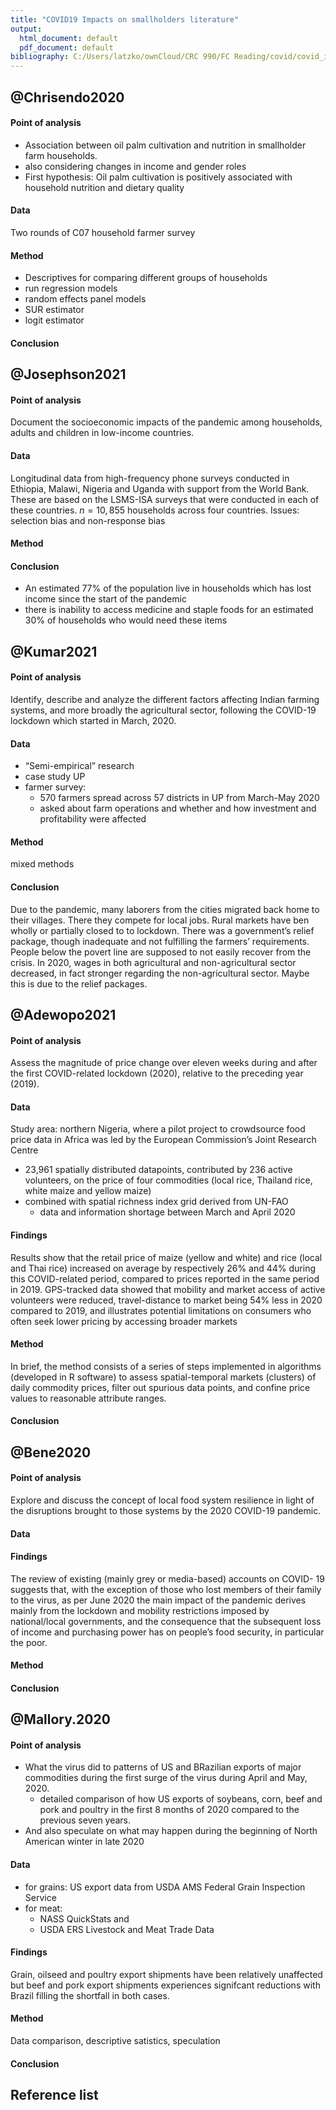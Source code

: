 ```yaml
---
title: "COVID19 Impacts on smallholders literature"
output:
  html_document: default
  pdf_document: default
bibliography: C:/Users/latzko/ownCloud/CRC 990/FC Reading/covid/covid_impacts_literature.bib
---
```


## @Chrisendo2020

#### Point of analysis \
* Association between oil palm cultivation and nutrition in smallholder farm households.
* also considering changes in income and gender roles
* First hypothesis: Oil palm cultivation is positively associated with household nutrition and dietary quality

#### Data \
Two rounds of C07 household farmer survey


#### Method

* Descriptives for comparing different groups of households
* run regression models
* random effects panel models
+ SUR estimator
+ logit estimator

#### Conclusion \

## @Josephson2021

#### Point of analysis \
Document the socioeconomic impacts of the pandemic among households, adults and children in low-income countries.

#### Data \
Longitudinal data from high-frequency phone surveys conducted in Ethiopia, Malawi, Nigeria and Uganda with support from the World Bank. These are based on the LSMS-ISA surveys that were conducted in each of these countries.
$n = 10,855$ households across four countries. 
Issues: selection bias and non-response bias

#### Method



#### Conclusion

* An estimated 77\% of the population live in households which has lost income since the start of the pandemic
* there is inability to access medicine and staple foods for an estimated 30% of households who would need these items

## @Kumar2021

#### Point of analysis \
Identify, describe and analyze the different factors affecting Indian farming systems, and more broadly the agricultural sector, following the COVID-19 lockdown which started in March, 2020.


#### Data 

* "Semi-empirical" research
* case study UP
* farmer survey:
  + 570 farmers spread across 57 districts in UP from March-May 2020
  + asked about farm operations and whether and how investment and profitability were affected

#### Method \
mixed methods

#### Conclusion \
Due to the pandemic, many laborers from the cities migrated back home to their villages. There they compete for local jobs.
Rural markets have ben wholly or partially closed to to lockdown. There was a government's relief package, though inadequate and not fulfilling the farmers' requirements. People below the povert line are supposed to not easily recover from the crisis. In 2020, wages in both agricultural and non-agricultural sector decreased, in fact stronger regarding the non-agricultural sector. Maybe this is due to the relief packages.

## @Adewopo2021

#### Point of analysis \

Assess the magnitude of price change over eleven weeks during and after the first COVID-related lockdown (2020), relative to the preceding year (2019).


#### Data \
Study area: northern Nigeria, where a pilot project to crowdsource food price data in Africa was led by the European Commission’s Joint Research Centre

* 23,961 spatially distributed datapoints, contributed by 236 active volunteers, on the price of four commodities (local rice, Thailand rice, white maize and yellow maize) 
* combined with spatial richness index grid derived from UN-FAO
  + data and information shortage between March and April 2020

#### Findings \

Results show that the retail price of maize (yellow and white) and rice (local and Thai rice) increased on average by respectively 26% and 44% during this COVID-related period, compared to prices reported in the same period in 2019. GPS-tracked data showed that mobility and market
access of active volunteers were reduced, travel-distance to market being 54% less in 2020 compared to 2019, and illustrates potential limitations on consumers who often seek lower pricing by accessing broader markets

#### Method \

In brief, the method consists of a series of steps implemented in algorithms (developed in R software) to assess spatial-temporal markets (clusters) of daily commodity prices, filter out spurious data points, and confine price values to reasonable attribute ranges.

#### Conclusion \

## @Bene2020

#### Point of analysis \

Explore and discuss the concept of local food system resilience in light of the disruptions brought to those systems by the 2020 COVID-19 pandemic.

#### Data \


#### Findings \

The review of existing (mainly grey or media-based) accounts on COVID-
19 suggests that, with the exception of those who lost members of their family to the virus, as per June 2020 the main impact of the pandemic derives mainly from the lockdown and mobility restrictions imposed by national/local governments, and the consequence that the subsequent loss of income and purchasing power has on people’s food security, in particular the poor.

#### Method \

#### Conclusion \

## @Mallory.2020

#### Point of analysis \

* What the virus did to patterns of US and BRazilian exports of major commodities during the first surge of the virus during April and May, 2020.
  + detailed comparison of how US exports of soybeans, corn, beef and pork and poultry in the first 8 months of 2020 compared to the previous seven years. 
* And also speculate on what may happen during the beginning of North American winter in late 2020


#### Data \

* for grains: US export data from USDA AMS Federal Grain Inspection Service
* for meat:
  + NASS QuickStats and
  + USDA ERS Livestock and Meat Trade Data

#### Findings \

Grain, oilseed and poultry export shipments have been relatively unaffected but beef and pork export shipments experiences signifcant reductions with Brazil filling the shortfall in both cases.

#### Method \

Data comparison, descriptive satistics, speculation


#### Conclusion \



## Reference list